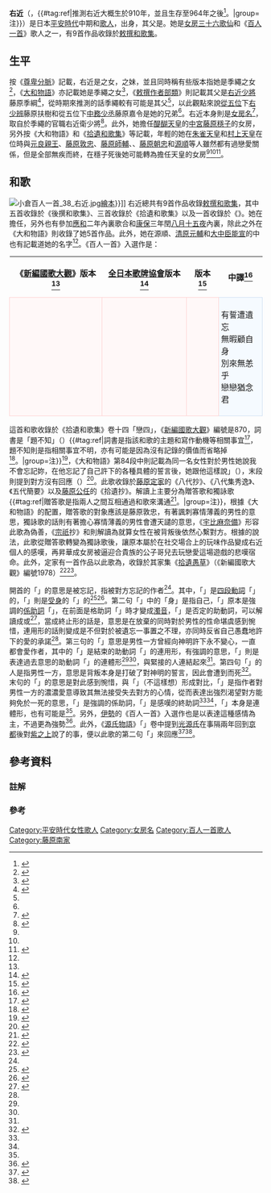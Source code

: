 {{歌人
|名稱 = 右近
|圖片名稱 = Hyakuninisshu_038.jpg
|圖片大小 = 250px
|圖片說明 = 右近<br>《[[百人一首|百人一首]]》[[歌牌|歌牌]]
|稱號 = [[女房三十六歌仙|女房三十六歌仙]]<br>《百人一首》歌人<br>《[[時代不同歌合|時代不同歌合]]》歌人
|時代 = [[平安時代|平安時代]]
|出生日期 = [[延喜|延喜]]10年（910年）
|逝世日期 = [[應和|應和]]4年或[[康保_(日本)|康保]]元年（964年）
|假名 = うこん
|羅馬字 = Ukon
|本姓 = [[藤原氏|藤原氏]]
|家系 = {{Link-ja|藤原南家}}
|別名 = 右近命婦
|位階 = 
|官位 = 
|歌風 = 
|敕撰歌 = 
|初次收錄 = 《[[後撰和歌集|後撰和歌集]]》
|歌合 = 
|編著 = 
|家集 = 
|父親 = {{Link-ja|藤原季繩|藤原季縄}}
|母親 =
|夫 =
|兄弟 = 藤原扶樹<br>藤原嘉令
|姐妹 =
|子 =  
|女 =
|親戚 =
}}

'''右近'''（{{jpn|j=右近|hg=うこん|rm=Ukon|f=y}}，{{bd|910年||964年||catIdx=Ukon}}{{#tag:ref|{{Link-ja|長澤美津|長沢美津}}推測右近大概生於910年，並且生存至964年之後<ref>{{cite book|editor={{Link-ja|長澤美津|長沢美津}} |language=ja |script-title=ja:女人和歌大系 歌謡期・万葉集期・勅撰集期 |script-chapter=ja:作者略伝（勅撰集期）|volume=1 |date=1962-11-10 |publisher=風間書房 |isbn=4-759-90195-7 |pages=543}}</ref>。|group=注}}）是日本[[平安時代|平安時代]]中期{{Link-ja|女房}}和[[歌人|歌人]]，{{Link-ja|藤原南家}}出身，其父是{{Link-ja|藤原季繩|藤原季縄}}。她是[[女房三十六歌仙|女房三十六歌仙]]和《[[百人一首|百人一首]]》歌人之一，有9首作品收錄於[[敕撰和歌集|敕撰和歌集]]。

== 生平 ==
按《[[尊卑分脈|尊卑分脈]]》記載，右近是{{Link-ja|藤原千乘|藤原千乗}}之女，{{Link-ja|藤原季繩|藤原季縄}}之妹，並且同時稱有些版本指她是季繩之女<ref name="尊卑分脈">{{cite book|author={{Link-ja|洞院公定}} |editor={{Link-ja|今泉定助|今泉定助|今泉定介}} |chapter-url=https://dl.ndl.go.jp/view/jpegOutput?itemId=info%3Andljp%2Fpid%2F991585&contentNo=11&outputScale=1 |language=ja |script-title=ja:新編纂圖本朝尊卑分脈系譜雜類要集 |script-chapter=ja:藤原南家 |volume=3 |work=[[尊卑分脈|尊卑分脈]] |series=故實叢書 |date=1903 |publisher=[[吉川弘文館|吉川弘文館]] |id={{NCID|BN12488942}} |pages=19}}</ref>，《[[大和物語|大和物語]]》亦記載她是季繩之女<ref name="櫻楓">{{cite book|author={{Link-ja|有吉保}} |language=ja |script-title=ja:和歌文学辞典 |script-chapter=ja:右近 |date=1982-05-25 |publisher={{Link-ja|櫻楓|おうふう|櫻楓社}} |id={{NCID|BN00369505}} |pages=43}}</ref>，《[[敕撰作者部類|敕撰作者部類]]》則記載其父是[[近衛府|右近少將]]藤原季綱<ref name="敕撰作者部類">{{cite book|editor=[[國學院大學|國學院]] |chapter-url=https://dl.ndl.go.jp/view/jpegOutput?itemId=info%3Andljp%2Fpid%2F992685&contentNo=114&outputScale=1 |language=ja |script-title=ja:校訂増補五十音引勅撰作者部類 |script-chapter=ja:女 |date=1902-05-20 |publisher=六合館 |id={{NCID|BN11561253}} |pages=219}}</ref>，從時期來推測的話季繩較有可能是其父<ref name="櫻楓"/>，以此觀點來說[[從五位|從五位]]下[[辨官|右少辨]]藤原扶樹和從五位下[[中務省|中務少丞]]藤原嘉令是她的兄弟<ref name="尊卑分脈"/>。右近本身則是[[女房名|女房名]]<ref name="岩波1">{{cite book|author={{Link-ja|阿部俊子 (日本文學學家)|阿部俊子 (国文学者)|阿部俊子}} |language=ja |script-title=ja:日本古典文学大辞典 |script-chapter=ja:右近 |volume=1 |date=1983-10-20 |publisher=[[岩波書店|岩波書店]] |isbn=978-4-00-080061-7 |pages=270}}</ref>，取自於季繩的官職右近衛少將<ref>{{cite book|editor={{Link-ja|芳賀登}}、{{Link-ja|一番瀨康子|一番ヶ瀬康子}}、{{Link-ja|中嶌邦}}、{{Link-ja|祖田浩一}} |language=ja |script-title=ja:日本女性人名辞典 |script-chapter=ja:右近 |volume=普及版 |date=1998-10-25 |publisher={{Link-ja|日本圖書中心|日本図書センター}} |isbn=4-820-57881-2 |pages=146}}</ref>。此外，她擔任[[醍醐天皇|醍醐天皇]]的[[中宮|中宮]][[藤原穩子|藤原穩子]]的女房，另外按《大和物語》和《[[拾遺和歌集|拾遺和歌集]]》等記載，年輕的她在[[朱雀天皇|朱雀天皇]]和[[村上天皇|村上天皇]]在位時與[[元良親王|元良親王]]、[[藤原敦忠|藤原敦忠]]、[[藤原師輔|藤原師輔]]、{{Link-ja|藤原師氏}}、[[藤原朝忠|藤原朝忠]]和[[源順|源順]]等人雖然都有過戀愛關係，但是全部無疾而終，在穩子死後她可能轉為擔任天皇的女房<ref name="岩波1"/><ref name="櫻楓"/><ref name="和歌">{{cite book|editor={{Link-ja|犬養廉}}、{{Link-ja|井上宗雄}}、{{Link-ja|大久保正}}、小野寬、{{Link-ja|田中裕}}、{{Link-ja|橋本不美男}}、{{Link-ja|藤平春男}} |author=杉谷壽郎 |language=ja |script-title=ja:和歌大辞典 |script-chapter=ja:右近 |date=1986-03-20 |publisher={{Link-ja|明治書院}} |isbn=4-625-40029-5 |pages=79}}</ref>。

== 和歌 ==
{{gallery2
| align        = center
| footer       = [[歌川國芳|歌川國芳]]的[[浮世繪|浮世繪]]
|File:The poetess Ukon.jpg|{{center|《百人一首內 右近》}}
|File:Ogura nazorae hyakunin isshu (Ogura Imitation of the Hundred Poets) (BM 2008,3037.09901 33).jpg|{{center|《小倉擬百人一首》右近 [[俊寬|俊寬]]}}
}}
[[File:小倉百人一首_38_右近.jpg|thumb]][[繪本|繪本]]}}]]
右近總共有9首作品收錄[[敕撰和歌集|敕撰和歌集]]，其中五首收錄於《後撰和歌集》、三首收錄於《拾遺和歌集》以及一首收錄於《{{Link-ja|新敕撰和歌集|新勅撰和歌集}}》。她在{{Link-ja|天德內裏歌合|天徳内裏歌合|天德四年內裏歌合}}擔任{{Link-ja|歌合|歌合|方人}}，另外也有參加[[應和|應和]]二年內裏歌合和[[康保_(日本)|康保]]三年閏[[八月十五夜_(日本)|八月十五夜]]內裏{{Link-ja|物合|物合|前栽合}}，除此之外在《大和物語》則收錄了她5首作品。此外，她在源順、[[清原元輔|清原元輔]]和[[大中臣能宣|大中臣能宣]]的{{Link-ja|家集}}中也有記載道她的名字<ref name="岩波1"/>。《百人一首》入選作是：
{| align=center cellspacing=5
! 《[[國歌大觀|新編國歌大觀]]》版本<ref name="國歌1"/>
! [[全日本歌牌協會|全日本歌牌協會]]版本<ref>{{cite web |url=https://www.karuta.or.jp/kitei/20200425-dokushu-text.pdf |language=ja |script-title=ja:競技かるた読手テキスト（抜粋） |publisher=[[全日本歌牌協會|全日本歌牌協會]] |accessdate=2021-02-03 |archive-date=2021-02-05 |archive-url=https://web.archive.org/web/20210205175345/https://www.karuta.or.jp/kitei/20200425-dokushu-text.pdf |dead-url=no }}</ref>
! {{Link-ja|嵯峨嵐山文華館}}版本<ref>{{cite web |url=http://www.samac.jp/search/poems_detail.php?id=38 |language=ja |script-title=ja:小倉百人一首の全首を見る |publisher={{Link-ja|嵯峨嵐山文華館}} |accessdate=2021-02-03 |archive-date=2021-02-07 |archive-url=https://web.archive.org/web/20210207172142/http://www.samac.jp/search/poems_detail.php?id=38 |dead-url=no }}</ref>
! 中譯<ref>{{cite book|author=劉德潤 |language=zh-cn |title=小仓百人一首：日本古典和歌赏析 |orig-year=2007-06 |date=2019-12 |publisher=[[外語教學與研究出版社|外語教學與研究出版社]] |isbn=978-7-5600-6675-2 |pages=118}}</ref>
|-
| style="border:1px solid #FFD1D1; background-color:#FFF8F8; padding:5px"|{{lang|ja|わすらるる<br>身をばおもはず<br>ちかひてし<br>人のいのちの<br>をしくもあるかな}}
| style="border:1px solid #FFD1D1; background-color:#FFF8F8; padding:5px"|{{lang|ja|忘らるる<br>身をば思はず<br>ちか{{Ruby|ひ|い}}てし<br>人の命の<br>惜しくもあるかな}}
| style="border:1px solid #FFD1D1; background-color:#FFF8F8; padding:5px"|{{lang|ja|忘らるる<br>身をば思はず<br>誓ひてし<br>人のいのちの<br>惜しくもあるかな}}
| style="border:1px solid #CEDFF2; background-color:#F5FAFF; padding:5px"|有誓遭遺忘<br>無暇顧自身<br>別來無恙乎<br>戀戀猶念君
|}
這首和歌收錄於《拾遺和歌集》卷十四「戀四」，《[[國歌大觀|新編國歌大觀]]》編號是870，詞書是「題不知」（{{lang|ja|題しらず}}）{{#tag:ref|詞書是指該和歌的主題和寫作動機等相關事宜<ref>{{Kotobank|詞書}}</ref>，題不知則是指相關事宜不明，亦有可能是因為沒有記錄的價值而省略掉<ref>{{Kotobank|題不知}}</ref>。|group=注}}<ref name="國歌1">{{cite book|language=ja |script-title=ja:新編国歌大観 |script-chapter=ja:勅撰集編 |work=[[國歌大觀|新編國歌大觀]] |volume=1 |date=1983-02-08 |publisher=[[角川書店|角川書店]] |isbn=4-040-20112-4}}</ref>{{rp|83}}，《大和物語》第84段中則記載為同一名女性對於男性她說我不會忘記妳，在他忘記了自己許下的各種具體的誓言後，她跟他這樣說」（{{lang|ja|おなじ女、男の「忘れじ」と、よろづのことをかけてちかひけれど、忘れにけるのちにいひやりける}}），末段則提到對方沒有回應（{{lang|ja|返しは、え聞かず}}）<ref>{{cite book |editor={{Link-ja|高橋正治}} |language=ja |script-title=ja:新編日本古典文学全集 |script-chapter=ja:大和物語 |work={{Link-ja|日本古典文學全集|日本古典文学全集|新編日本古典文學全集}} |volume=12 |edition=[[JapanKnowledge|JapanKnowledge]] |orig-year=1994-12-20 |date=2006-08-20 |publisher=[[小學館|小學館]] |isbn=978-409-658012-7 |pages=308-309}}</ref>。此歌收錄於[[藤原定家|藤原定家]]的《八代抄》、《八代集秀逸》、《五代簡要》以及[[藤原公任|藤原公任]]的《拾遺抄》。解讀上主要分為贈答歌和獨詠歌{{#tag:ref|贈答歌是指兩人之間互相通過和歌來溝通<ref>{{Kotobank|贈答歌}}</ref>。|group=注}}，根據《大和物語》的配置，贈答歌的對象應該是藤原敦忠，有著諷刺寡情薄義的男性的意思，獨詠歌的話則有著擔心寡情薄義的男性會遭天譴的意思，《[[賀茂真淵|宇比麻奈備]]》形容此歌為偽善，《[[宗祇|宗祇]]抄》和{{Link-ja|二條派|二条派}}則解讀為就算女性在被背叛後依然心繫對方。根據{{Link-ja|吉海直人}}的說法，此歌從贈答歌轉變為獨詠歌後，讓原本屬於在社交場合上的玩味作品變成右近個人的感嘆，再昇華成女房被逼迎合貴族的公子哥兒去玩戀愛這場遊戲的悲嘆宿命。此外，定家有一首作品以此歌為{{Link-ja|本歌取}}，收錄於其家集《[[拾遺愚草|拾遺愚草]]》（《新編國歌大觀》編號1978）<ref name="吉海">{{cite book|author={{Link-ja|吉海直人}} |language=ja |script-title=ja:百人一首で読み解く平安時代 |series=角川選書 |volume=516 |date=2012-11-25 |publisher=[[角川學藝出版|角川學藝出版]] |isbn=978-4-04-703516-4 |pages=115-116}}</ref><ref name="講談">{{cite book|editor=有吉保 |language=ja |script-title=ja:百人一首 |series={{Link-ja|講談社學術文庫|講談社学術文庫}} |volume=614 |orig-year=1973-11-10 |date=1986-02-05 |publisher=[[講談社|講談社]] |isbn=4-061-58614-9 |pages=164-165}}</ref>。

開首的「{{lang|ja|わすらるる}}」的意思是被忘記，指被對方忘記的作者<ref name="講談"/>。其中，「{{lang|ja|わすら}}」是[[四段活用|四段動詞]]「{{lang|ja|忘る}}」的{{Link-ja|未然形}}，「{{lang|ja|るる}}」則是[[被動語態|受身]]的{{Link-ja|助動詞 (日語)|助動詞 (国文法)|助動詞}}「{{lang|ja|[[る|る]]}}」的{{Link-ja|連體形|連体形}}<ref name="島津">{{cite book|author={{Link-ja|島津忠夫}} |language=ja |script-title=ja:百人一首 |series=[[角川文庫|角川文庫]]、{{Link-ja|角川索菲亞文庫|角川ソフィア文庫}} |volume=2618、A290-1  |orig-year=1969-12-10 |date=2018-02-25 |publisher=[[KADOKAWA|KADOKAWA]] |isbn=978-4-04-404001-7 |pages=88-89}}</ref><ref name="小町谷">{{cite book|author=[[小町谷照彥|小町谷照彥]] |language=ja |script-title=ja:標準 小倉百人一首 : わかりやすい解説・文法詳説・設問付 |orig-year=1994-09-20 |date=2013 |publisher={{Link-ja|文英堂}} |isbn=4-578-00364-7 |pages=46}}</ref>。第二句「{{lang|ja|身をばおもはず}}」中的「身」是指自己，「{{lang|ja|[[ば|ば]]}}」原本是強調的[[日語助詞|係助詞]]「{{lang|ja|[[は|は]]}}」，在前面是格助詞「{{lang|ja|[[を|を]]}}」時才變成[[濁音|濁音]]，「{{lang|ja|[[ず|ず]]}}」是否定的助動詞，可以解讀成{{Link-ja|終止形}}或{{Link-ja|連用形}}<ref name="文英">{{cite book|author={{Link-ja|鈴木日出男}}、山口慎一、依田泰 |language=ja |script-title=ja:原色小倉百人一首 |date=2014-12-10 |publisher=文英堂 |isbn=978-4-57-824503-2 |pages=62}}</ref>，當成終止形的話是{{Link-ja|句切|句切れ|二句切}}，意思是在放棄的同時對於男性的性命堪虞感到惋惜，連用形的話則變成是不但對於被遺忘一事置之不理，亦同時反省自己愚蠢地許下的愛的承諾<ref name="吉海"/>。第三句的「{{lang|ja|ちかひてし}}」意思是男性一方曾經向神明許下永不變心，一直都會愛作者，其中的「{{lang|ja|[[て|て]]}}」是結束的助動詞「{{lang|ja|[[つ|つ]]}}」的連用形，有強調的意思，「{{lang|ja|[[し|し]]}}」則是表達過去意思的助動詞「{{lang|ja|[[し|し]]}}」的連體形<ref name="講談"/><ref name="小町谷"/>，與緊接的人連結起來<ref name="島津"/>。第四句「{{lang|ja|人のいのちの}}」的人是指男性一方，意思是背叛本身是打破了對神明的誓言，因此會遭到{{Link-ja|罰 (日本)|罰|神罰}}而死<ref name="鈴木">{{cite book|author=鈴木日出男 |language=ja |script-title=ja:百人一首 |series={{Link-ja|筑摩文庫|ちくま文庫|-{筑}-摩文庫}} |volume={{lang|ja|に-1-1}} |date=1990-12-15 |publisher=[[筑摩書房|-{筑}-摩書房]] |isbn=4-480-02510-3 |pages=86-87}}</ref>。末句的「{{lang|ja|をしくもあるかな}}」的意思是對此感到惋惜，與「{{lang|ja|おもはず}}」（不這樣想）形成對比，「{{lang|ja|をし}}」是指作者對男性一方的濃濃愛意導致其無法接受失去對方的心情，從而表達出強烈渴望對方能夠免於一死的意思，「{{lang|ja|[[も|も]]}}」是強調的係助詞，「{{lang|ja|かな}}」是感嘆的終助詞<ref name="鈴木"/><ref name="講談"/>，「{{lang|ja|ある}}」本身是連體形，也有可能是{{Link-ja|補助動詞}}<ref name="小町谷"/>。另外，[[伊勢_(歌人)|伊勢]]的《百人一首》入選作也是以表達這種感情為主，不過更為強勢<ref name="幻冬">{{cite book|editor=有吉保 |language=ja |script-title=ja:知識ゼロからの百人一首入門 |orig-year=2005-11-30 |date=2008-11-30 |publisher=[[幻冬舍|幻冬舍]] |isbn=4-344-90076-6 |pages=98-99}}</ref>。此外，《[[源氏物語|源氏物語]]》「{{Link-ja|明石 (源氏物語)|明石 (源氏物語)|明石}}」卷中提到[[光源氏|光源氏]]在事隔兩年回到[[京都|京都]]後對[[紫之上|紫之上]]說了{{Link-ja|明石之御方|明石の御方|明石之女}}的事，便以此歌的第二句「{{lang|ja|身をばおもはず}}」來回應<ref>{{cite book |editor={{Link-ja|阿部秋生}}、{{Link-ja|秋山虔}}、{{Link-ja|今井源衛}}、鈴木日出男 |language=ja |script-title=ja:新編日本古典文学全集 |script-chapter=ja:源氏物語② |work=新編日本古典文學全集 |volume=21 |edition=JapanKnowledge |orig-year=1995-01-10 |date=2006-08-20 |publisher=小學館 |isbn=978-409-658021-9 |pages=272-273}}</ref><ref>{{cite book|editor=井上宗雄、{{Link-ja|武川忠一}} |author=柳澤良一 |language=ja |script-title=ja:新編和歌の解釈と鑑賞事典 |script-chapter=ja:右近 |date=1999-09-30 |publisher={{Link-ja|笠間書院}} |isbn=4-305-70190-1 |pages=275-277}}</ref>。

== 參考資料 ==
=== 註解 ===
{{Reflist|group="注"}}
=== 參考 ===
{{reflist|30em}}

{{Commons category|Ukon (poet)}}
{{百人一首}}
{{女房三十六歌仙}}
{{時代不同歌合}}

{{DEFAULTSORT:Ukon}}
[[Category:平安時代女性歌人|Category:平安時代女性歌人]]
[[Category:女房名|Category:女房名]]
[[Category:百人一首歌人|Category:百人一首歌人]]
[[Category:藤原南家|Category:藤原南家]]
